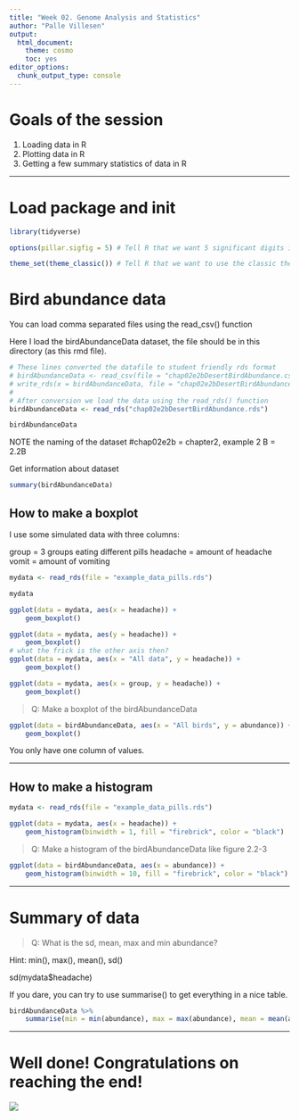 ```yaml
---
title: "Week 02. Genome Analysis and Statistics"
author: "Palle Villesen"
output:
  html_document: 
    theme: cosmo
    toc: yes
editor_options: 
  chunk_output_type: console
---
```


# Goals of the session

1. Loading data in R 
2. Plotting data in R 
3. Getting a few summary statistics of data in R

---

# Load package and init

```r

library(tidyverse)

options(pillar.sigfig = 5) # Tell R that we want 5 significant digits in output

theme_set(theme_classic()) # Tell R that we want to use the classic theme for plots
```

# Bird abundance data

You can load comma separated files using the read_csv() function

Here I load the birdAbundanceData dataset, the file should be in this directory (as this rmd file).

```r

# These lines converted the datafile to student friendly rds format
# birdAbundanceData <- read_csv(file = "chap02e2bDesertBirdAbundance.csv")
# write_rds(x = birdAbundanceData, file = "chap02e2bDesertBirdAbundance.rds")
#
# After conversion we load the data using the read_rds() function
birdAbundanceData <- read_rds("chap02e2bDesertBirdAbundance.rds")

birdAbundanceData
```

NOTE the naming of the dataset #chap02e2b = chapter2, example 2 B = 2.2B

Get information about dataset

```r

summary(birdAbundanceData)

```

## How to make a boxplot

I use some simulated data with three columns:

group    = 3 groups eating different pills
headache = amount of headache
vomit    = amount of vomiting

```r

mydata <- read_rds(file = "example_data_pills.rds")

mydata

ggplot(data = mydata, aes(x = headache)) +
    geom_boxplot()

ggplot(data = mydata, aes(y = headache)) +
    geom_boxplot()
# what the frick is the other axis then?
ggplot(data = mydata, aes(x = "All data", y = headache)) +
    geom_boxplot()

ggplot(data = mydata, aes(x = group, y = headache)) +
    geom_boxplot()
```

>Q: Make a boxplot of the birdAbundanceData
```r
ggplot(data = birdAbundanceData, aes(x = "All birds", y = abundance)) +
    geom_boxplot()
```
You only have one column of values.


---

## How to make a histogram

```r

mydata <- read_rds(file = "example_data_pills.rds")

ggplot(data = mydata, aes(x = headache)) +
    geom_histogram(binwidth = 1, fill = "firebrick", color = "black")
```

>Q: Make a histogram of the birdAbundanceData like figure 2.2-3
```r
ggplot(data = birdAbundanceData, aes(x = abundance)) +
    geom_histogram(binwidth = 10, fill = "firebrick", color = "black")
```

---

# Summary of data

>Q: What is the sd, mean, max and min abundance?

Hint: min(), max(), mean(), sd()

sd(mydata$headache)

If you dare, you can try to use summarise() to get everything in a nice table.

```r
birdAbundanceData %>%
    summarise(min = min(abundance), max = max(abundance), mean = mean(abundance), sd = sd(abundance))
```
---


# Well done! Congratulations on reaching the end!

<img SRC='https://media.giphy.com/media/SggILpMXO7Xt6/giphy.gif' />
